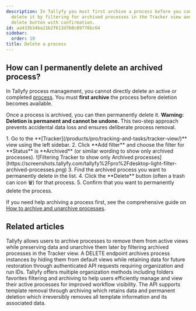 ```yaml
---
description: In Tallyfy you must first archive a process before you can permanently
  delete it by filtering for archived processes in the Tracker view and clicking the
  delete button with confirmation.
id: aa433b34ba21b2f613d7b0c09776bc64
sidebar:
  order: 10
title: Delete a process
---
```



## How can I permanently delete an archived process?

In Tallyfy process management, you cannot directly delete an active or completed [process](/products/pro/tracking-and-tasks/processes/). You must **first archive** the process before deletion becomes available.

Once a process is archived, you can then permanently delete it. **Warning: Deletion is permanent and cannot be undone.** This two-step approach prevents accidental data loss and ensures deliberate process removal.

<Steps>
1. Go to the **[Tracker](/products/pro/tracking-and-tasks/tracker-view/)** view using the left sidebar.
2. Click **Add filter** and choose the filter for **Status** is **Archived** (or similar wording to show only archived processes).
   ![Filtering Tracker to show only Archived processes](https://screenshots.tallyfy.com/tallyfy%2Fpro%2Fdesktop-light-filter-archived-processes.png)
3. Find the archived process you want to permanently delete in the list.
4. Click the **Delete** button (often a trash can icon 🗑️) for that process.
5. Confirm that you want to permanently delete the process.
</Steps>

If you need help archiving a process first, see the comprehensive guide on [How to archive and unarchive processes](/products/pro/tracking-and-tasks/tracker-view/organize-processes/how-to-archive-and-unarchive-processes-in-tallyfy/).


## Related articles
<CardGrid>
<LinkTitleCard header="<b>Organize Processes > Archive and unarchive processes</b>" href="/products/pro/tracking-and-tasks/tracker-view/organize-processes/how-to-archive-and-unarchive-processes-in-tallyfy/" > Tallyfy allows users to archive processes to remove them from active views while preserving data and unarchive them later by filtering archived processes in the Tracker view. </LinkTitleCard>
<LinkTitleCard header="<b>Processes > Archive process</b>" href="/products/pro/integrations/open-api/code-samples/processes/archive-process/" > A DELETE endpoint archives process instances by hiding them from default views while retaining data for future restoration through authenticated API requests requiring organization and run IDs. </LinkTitleCard>
<LinkTitleCard header="<b>Tracker View > Organize processes</b>" href="/products/pro/tracking-and-tasks/tracker-view/organize-processes/" > Tallyfy offers multiple organization methods including folders favorites filtering and archiving to help users efficiently manage and view their active processes for improved workflow visibility. </LinkTitleCard>
<LinkTitleCard header="<b>Templates > Archive or delete template</b>" href="/products/pro/integrations/open-api/code-samples/templates/delete-archive-template/" > The API supports template removal through archiving which retains data and permanent deletion which irreversibly removes all template information and its associated data. </LinkTitleCard>
</CardGrid>
